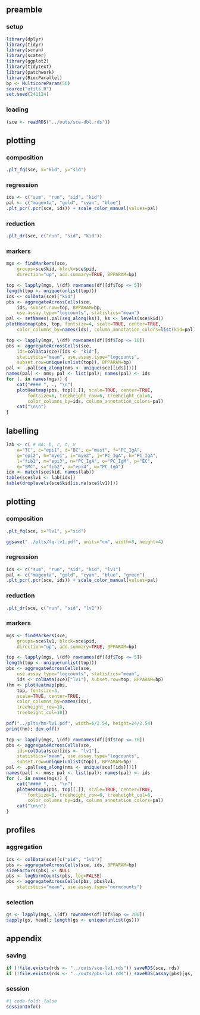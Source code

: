## preamble

### setup

```r
library(dplyr)
library(tidyr)
library(scran)
library(scater)
library(ggplot2)
library(tidytext)
library(patchwork)
library(BiocParallel)
bp <- MulticoreParam(50)
source("utils.R")
set.seed(241124)
```

### loading

```r
(sce <- readRDS("../outs/sce-dbl.rds"))
```

## plotting

### composition

```r
.plt_fq(sce, x="kid", y="sid")
```

### regression

```r
ids <- c("sum", "run", "sid", "kid")
pal <- c("magenta", "gold", "cyan", "blue")
.plt_pcr(.pcr(sce, ids)) + scale_color_manual(values=pal)
```

### reduction

```r
.plt_dr(sce, c("run", "sid", "kid"))
```

### markers

```r
mgs <- findMarkers(sce, 
    groups=sce$kid, block=sce$pid, 
    direction="up", add.summary=TRUE, BPPARAM=bp)
```

```r
top <- lapply(mgs, \(df) rownames(df)[df$Top <= 5])
length(top <- unique(unlist(top)))
ids <- colData(sce)["kid"]
pbs <- aggregateAcrossCells(sce, 
    ids, subset.row=top, BPPARAM=bp, 
    use.assay.type="logcounts", statistics="mean")
pal <- setNames(.pal[seq_along(ks)], ks <- levels(sce$kid))
plotHeatmap(pbs, top, fontsize=4, scale=TRUE, center=TRUE, 
    color_columns_by=names(ids), column_annotation_colors=list(kid=pal))
```

::: {.panel-tabset}

```r
top <- lapply(mgs, \(df) rownames(df)[df$Top <= 10])
pbs <- aggregateAcrossCells(sce, 
    ids=colData(sce)[ids <- "kid"], 
    statistics="mean", use.assay.type="logcounts",
    subset.row=unique(unlist(top)), BPPARAM=bp)
pal <- .pal[seq_along(nms <- unique(sce[[ids]]))]
names(pal) <- nms; pal <- list(pal); names(pal) <- ids
for (. in names(mgs)) {
    cat("#### ", ., "\n")
    plotHeatmap(pbs, top[[.]], scale=TRUE, center=TRUE, 
        fontsize=6, treeheight_row=6, treeheight_col=6,
        color_columns_by=ids, column_annotation_colors=pal)
    cat("\n\n")
}
```

:::

## labelling

```r
lab <- c( # NA: b, r, t, v
    a="TC", c="epi1", d="BC", e="mast", f="PC_IgA", 
    g="epi2", h="mye1", i="mye2", j="PC_IgA", k="PC_IgA", 
    l="fib1", m="epi3", n="PC_IgA", o="PC_IgM", p="EC", 
    q="SMC", s="fib2", u="epi4", w="PC_IgG")
idx <- match(sce$kid, names(lab))
table(sce$lv1 <- lab[idx])
table(droplevels(sce$kid[is.na(sce$lv1)]))
```

## plotting

### composition

```r
.plt_fq(sce, x="lv1", y="sid")
```

```r
ggsave("../plts/fq-lv1.pdf", units="cm", width=8, height=4)
```

### regression

```r
ids <- c("sum", "run", "sid", "kid", "lv1")
pal <- c("magenta", "gold", "cyan", "blue", "green")
.plt_pcr(.pcr(sce, ids)) + scale_color_manual(values=pal)
```

### reduction

```r
.plt_dr(sce, c("run", "sid", "lv1"))
```

### markers

```r
mgs <- findMarkers(sce, 
    groups=sce$lv1, block=sce$pid, 
    direction="up", add.summary=TRUE, BPPARAM=bp)
```

```r
top <- lapply(mgs, \(df) rownames(df)[df$Top <= 5])
length(top <- unique(unlist(top)))
pbs <- aggregateAcrossCells(sce,
    use.assay.type="logcounts", statistics="mean",
    ids <- colData(sce)["lv1"], subset.row=top, BPPARAM=bp)
(hm <- plotHeatmap(pbs, 
    top, fontsize=3,
    scale=TRUE, center=TRUE,
    color_columns_by=names(ids),
    treeheight_row=10,
    treeheight_col=10))
```

```r
pdf("../plts/hm-lv1.pdf", width=6/2.54, height=24/2.54)
print(hm); dev.off()
```

::: {.panel-tabset}

```r
top <- lapply(mgs, \(df) rownames(df)[df$Top <= 10])
pbs <- aggregateAcrossCells(sce, 
    ids=colData(sce)[ids <- "lv1"], 
    statistics="mean", use.assay.type="logcounts",
    subset.row=unique(unlist(top)), BPPARAM=bp)
pal <- .pal[seq_along(nms <- unique(sce[[ids]]))]
names(pal) <- nms; pal <- list(pal); names(pal) <- ids
for (. in names(mgs)) {
    cat("#### ", ., "\n")
    plotHeatmap(pbs, top[[.]], scale=TRUE, center=TRUE, 
        fontsize=6, treeheight_row=6, treeheight_col=6,
        color_columns_by=ids, column_annotation_colors=pal)
    cat("\n\n")
}
```

:::

## profiles

### aggregation

```r
ids <- colData(sce)[c("pid", "lv1")]
pbs <- aggregateAcrossCells(sce, ids, BPPARAM=bp)
sizeFactors(pbs) <- NULL
pbs <- logNormCounts(pbs, log=FALSE)
pbs <- aggregateAcrossCells(pbs, pbs$lv1,
    statistics="mean", use.assay.type="normcounts")
```

### selection

```r
gs <- lapply(mgs, \(df) rownames(df)[df$Top <= 200])
sapply(gs, head); length(gs <- unique(unlist(gs)))
```

## appendix

### saving

```r
if (!file.exists(rds <- "../outs/sce-lv1.rds")) saveRDS(sce, rds)
if (!file.exists(rds <- "../outs/pbs-lv1.rds")) saveRDS(assay(pbs)[gs, ], rds)
```

::: {.callout-note icon=false, collapse=true}

### session

```r
#| code-fold: false
sessionInfo()
```

:::